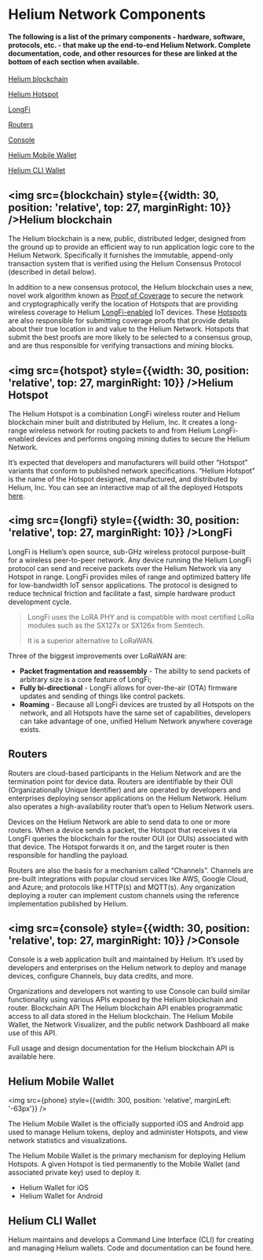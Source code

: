 

# Helium Network Components

#### The following is a list of the primary components - hardware, software, protocols, etc. - that make up the end-to-end Helium Network. Complete documentation, code, and other resources for these are linked at the bottom of each section when available.  


[Helium blockchain](#helium-blockchain)

[Helium Hotspot](#helium-hotspot)

[LongFi](#longfi)

[Routers](#routers)

[Console](#console)

[Helium Mobile Wallet](#helium-mobile-wallet)

[Helium CLI Wallet](#helium-cli-wallet)




## <img src={blockchain} style={{width: 30, position: 'relative', top: 27, marginRight: 10}} />Helium blockchain
[blockchain]: #helium-lockchain

The Helium blockchain is a new, public, distributed ledger, designed from the ground up to provide an efficient way to run application logic core to the Helium Network. Specifically it furnishes the immutable, append-only transaction system that is verified using the Helium Consensus Protocol (described in detail below). 

In addition to a new consensus protocol, the Helium blockchain uses a new, novel work algorithm known as [Proof of Coverage](/blockchain/proof-of-coverage) to secure the network and cryptographically verify the location of Hotspots that are providing wireless coverage to Helium [LongFi-enabled](/longfi/overview) IoT devices. These [Hotspots](/hotspot/overview) are also responsible for submitting coverage proofs that provide details about their true location in and value to the Helium Network. Hotspots that submit the best proofs are more likely to be selected to a consensus group, and are thus responsible for verifying transactions and mining blocks. 	



## <img src={hotspot} style={{width: 30, position: 'relative', top: 27, marginRight: 10}} />Helium Hotspot
[hotspot]: #helium-hotspot

The Helium Hotspot is a combination LongFi wireless router and Helium blockchain miner built and distributed by Helium, Inc. It creates a long-range wireless network for routing packets to and from Helium LongFi-enabled devices and performs ongoing mining duties to secure the Helium Network.  

It’s expected that developers and manufacturers will build other “Hotspot” variants that conform to published network specifications. “Helium Hotspot” is the name of the Hotspot designed, manufactured, and distributed by Helium, Inc. You can see an interactive map of all the deployed Hotspots [here](https://network.helium.com/coverage).

## <img src={longfi} style={{width: 30, position: 'relative', top: 27, marginRight: 10}} />LongFi
[longfi]: #longfi

LongFi is Helium’s open source, sub-GHz wireless protocol purpose-built for a wireless peer-to-peer network. Any device running the Helium LongFi protocol can send and receive packets over the Helium Network via any Hotspot in range. LongFi provides miles of range and optimized battery life for low-bandwidth IoT sensor applications. The protocol is designed to reduce technical friction and facilitate a fast, simple hardware product development cycle.

>LongFi uses the LoRA PHY and is compatible with most certified LoRa modules such as the SX127x or SX126x from Semtech. 
>
>It is a superior alternative to LoRaWAN. 

Three of the biggest improvements over LoRaWAN are: 

* **Packet fragmentation and reassembly** - The ability to send packets of arbitrary size is a core feature of LongFi; 
* **Fully bi-directional** - LongFi allows for over-the-air (OTA) firmware updates and sending of things like control packets.
* **Roaming** - Because all LongFi devices are trusted by all Hotspots on the network, and all Hotspots have the same set of capabilities, developers can take advantage of one, unified Helium Network anywhere coverage exists. 

## Routers
[routers]: #routers

Routers are cloud-based participants in the Helium Network and are the termination point for device data. Routers are identifiable by their OUI (Organizationally Unique Identifier) and are operated by developers and enterprises deploying sensor applications on the Helium Network. Helium also operates a high-availability router that’s open to Helium Network users.

Devices on the Helium Network are able to send data to one or more routers. When a device sends a packet, the Hotspot that receives it via LongFi queries the blockchain for the router OUI (or OUIs)  associated with that device. The Hotspot forwards it on, and the target router is then responsible for handling the payload.

Routers are also the basis for a mechanism called “Channels”. Channels are pre-built integrations with popular cloud services like AWS, Google Cloud, and Azure; and protocols like HTTP(s) and MQTT(s). Any organization deploying a router can implement custom channels using the reference implementation published by Helium. 
 
## <img src={console} style={{width: 30, position: 'relative', top: 27, marginRight: 10}} />Console
[console]: #console

Console is a web application built and maintained by Helium. It’s used by developers and enterprises on the Helium network to deploy and manage devices, configure Channels, buy data credits, and more.

Organizations and developers not wanting to use Console can build similar functionality using various APIs exposed by the Helium blockchain and router. 
Blockchain API
The Helium blockchain API enables programmatic access to all data stored in the Helium blockchain. The Helium Mobile Wallet, the Network Visualizer, and the public network Dashboard all make use of this API. 

Full usage and design documentation for the Helium blockchain API is available here.

## Helium Mobile Wallet
[helium-mobile-wallet]: #helium-mobile-wallet

<img src={phone} style={{width: 300, position: 'relative', marginLeft: '-63px'}} />

The Helium Mobile Wallet is the officially supported iOS and Android app used to manage Helium tokens, deploy and administer Hotspots, and view network statistics and visualizations.

The Helium Mobile Wallet is the primary mechanism for deploying Helium Hotspots. A given Hotspot is  tied permanently to the Mobile Wallet (and associated private key) used to deploy it. 
 
* Helium Wallet for iOS
* Helium Wallet for Android

## Helium CLI Wallet
[helium-cli-wallet]: #helium-cli-wallet

Helium maintains and develops a Command Line Interface (CLI) for creating and managing Helium wallets. Code and documentation can be found here. 
